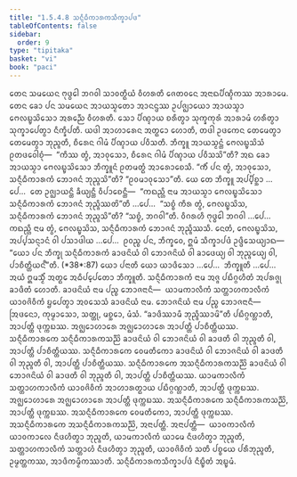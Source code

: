 ```yaml
---
title: "1.5.4.8 ᩈᨶ᩠ᨶᩥᨵᩥᨠᩣᩁᨠᩈᩥᨠ᩠ᨡᩣᨸᨴ"
tableOfContents: false
sidebar:
  order: 9
type: "tipitaka"
basket: "vi"
book: "paci"
---
```



<DynamicBreadcrumb />

<Division number="252" book="paci">

<Paragraph number="812" book="paci">
ᨲᩮᨶ ᩈᨾᨿᩮᨶ ᨻᩩᨴ᩠ᨵᩮᩤ ᨽᨣᩅᩤ ᩈᩣᩅᨲ᩠ᨳᩥᨿᩴ ᩅᩥᩉᩁᨲᩥ ᨩᩮᨲᩅᨶᩮ ᩋᨶᩣᨳᨸᩥᨱ᩠ᨯᩥᨠᩔ ᩋᩣᩁᩣᨾᩮ. ᨲᩮᨶ ᨡᩮᩣ ᨸᨶ ᩈᨾᨿᩮᨶ ᩋᩣᨿᩈ᩠ᨾᨲᩮᩣ ᩋᩣᨶᨶ᩠ᨴᩔ ᩏᨸᨩ᩠ᨫᩣᨿᩮᩣ ᩋᩣᨿᩈ᩠ᨾᩣ ᨻᩮᩃᨭ᩠ᨮᩈᩦᩈᩮᩣ ᩋᩁᨬ᩠ᨬᩮ ᩅᩥᩉᩁᨲᩥ. ᩈᩮᩣ ᨸᩥᨱ᩠ᨯᩣᨿ ᨧᩁᩥᨲ᩠ᩅᩣ ᩈᩩᨠ᩠ᨡᨠᩩᩁᩴ ᩋᩣᩁᩣᨾᩴ ᩉᩁᩥᨲ᩠ᩅᩣ ᩈᩩᨠ᩠ᨡᩣᨸᩮᨲ᩠ᩅᩣ ᨶᩥᨠ᩠ᨡᩥᨸᨲᩥ. ᨿᨴᩤ ᩋᩣᩉᩣᩁᩮᨶ ᩋᨲ᩠ᨳᩮᩣ ᩉᩮᩣᨲᩥ, ᨲᨴᩤ ᩏᨴᨠᩮᨶ ᨲᩮᨾᩮᨲ᩠ᩅᩣ ᨲᩮᨾᩮᨲ᩠ᩅᩣ ᨽᩩᨬ᩠ᨩᨲᩥ, ᨧᩥᩁᩮᨶ ᨣᩤᨾᩴ ᨸᩥᨱ᩠ᨯᩣᨿ ᨸᩅᩥᩈᨲᩥ. ᨽᩥᨠ᩠ᨡᩪ ᩋᩣᨿᩈ᩠ᨾᨶ᩠ᨲᩴ ᨻᩮᩃᨭ᩠ᨮᩈᩦᩈᩴ ᩑᨲᨴᩅᩮᩤᨧᩩᩴ—  “ᨠᩥᩔ ᨲ᩠ᩅᩴ, ᩋᩣᩅᩩᩈᩮᩣ, ᨧᩥᩁᩮᨶ ᨣᩤᨾᩴ ᨸᩥᨱ᩠ᨯᩣᨿ ᨸᩅᩥᩈᩈᩦ”ᨲᩥ? ᩋᨳ ᨡᩮᩣ ᩋᩣᨿᩈ᩠ᨾᩣ ᨻᩮᩃᨭ᩠ᨮᩈᩦᩈᩮᩣ ᨽᩥᨠ᩠ᨡᩪᨶᩴ ᩑᨲᨾᨲ᩠ᨳᩴ ᩋᩣᩁᩮᩣᨧᩮᩈᩥ. “ᨠᩥᩴ ᨸᨶ ᨲ᩠ᩅᩴ, ᩋᩣᩅᩩᩈᩮᩣ, ᩈᨶ᩠ᨶᩥᨵᩥᨠᩣᩁᨠᩴ ᨽᩮᩣᨩᨶᩴ ᨽᩩᨬ᩠ᨩᩈᩦ”ᨲᩥ? “ᩑᩅᨾᩣᩅᩩᩈᩮᩣ”ᨲᩥ.
</Paragraph>

<Paragraph number="813" book="paci">
ᨿᩮ ᨲᩮ ᨽᩥᨠ᩠ᨡᩪ ᩋᨸ᩠ᨸᩥᨧ᩠ᨨᩣ …ᨸᩮ…  ᨲᩮ ᩏᨩ᩠ᨫᩣᨿᨶ᩠ᨲᩥ ᨡᩥᨿ᩠ᨿᨶ᩠ᨲᩥ ᩅᩥᨸᩣᨧᩮᨶ᩠ᨲᩥ—  “ᨠᨳᨬ᩠ᩉᩥ ᨶᩣᨾ ᩋᩣᨿᩈ᩠ᨾᩣ ᨻᩮᩃᨭ᩠ᨮᩈᩦᩈᩮᩣ ᩈᨶ᩠ᨶᩥᨵᩥᨠᩣᩁᨠᩴ ᨽᩮᩣᨩᨶᩴ ᨽᩩᨬ᩠ᨩᩥᩔᨲᩦ”ᨲᩥ …ᨸᩮ…  “ᩈᨧ᩠ᨧᩴ ᨠᩥᩁ ᨲ᩠ᩅᩴ, ᨻᩮᩃᨭ᩠ᨮᩈᩦᩈ, ᩈᨶ᩠ᨶᩥᨵᩥᨠᩣᩁᨠᩴ ᨽᩮᩣᨩᨶᩴ ᨽᩩᨬ᩠ᨩᩈᩦ”ᨲᩥ? “ᩈᨧ᩠ᨧᩴ, ᨽᨣᩅᩤ”ᨲᩥ. ᩅᩥᨣᩁᩉᩥ ᨻᩩᨴ᩠ᨵᩮᩤ ᨽᨣᩅᩤ …ᨸᩮ…  ᨠᨳᨬ᩠ᩉᩥ ᨶᩣᨾ ᨲ᩠ᩅᩴ, ᨻᩮᩃᨭ᩠ᨮᩈᩦᩈ, ᩈᨶ᩠ᨶᩥᨵᩥᨠᩣᩁᨠᩴ ᨽᩮᩣᨩᨶᩴ ᨽᩩᨬ᩠ᨩᩥᩔᩈᩥ. ᨶᩮᨲᩴ, ᨻᩮᩃᨭ᩠ᨮᩈᩦᩈ, ᩋᨸ᩠ᨸᩈᨶ᩠ᨶᩣᨶᩴ ᩅᩤ ᨸᩈᩣᨴᩤᨿ …ᨸᩮ…  ᩑᩅᨬ᩠ᨧ ᨸᨶ, ᨽᩥᨠ᩠ᨡᩅᩮ, ᩍᨾᩴ ᩈᩥᨠ᩠ᨡᩣᨸᨴᩴ ᩏᨴ᩠ᨴᩥᩈᩮᨿ᩠ᨿᩣᨳ—
</Paragraph>

</Division>
<Division number="253" book="paci">

<Paragraph number="814" book="paci">
<Emphasis>“ᨿᩮᩣ ᨸᨶ ᨽᩥᨠ᩠ᨡᩩ ᩈᨶ᩠ᨶᩥᨵᩥᨠᩣᩁᨠᩴ ᨡᩣᨴᨶᩦᨿᩴ ᩅᩤ ᨽᩮᩣᨩᨶᩦᨿᩴ ᩅᩤ ᨡᩣᨴᩮᨿ᩠ᨿ ᩅᩤ ᨽᩩᨬ᩠ᨩᩮᨿ᩠ᨿ ᩅᩤ, ᨸᩣᨧᩥᨲ᩠ᨲᩥᨿᨶ᩺”</Emphasis>ᨲᩥ. (*38*:<Emphasis>87</Emphasis>)
</Paragraph>

</Division>
<Division number="254" book="paci">

<Paragraph number="815" book="paci">
<Emphasis>ᨿᩮᩣ ᨸᨶᩣ</Emphasis>ᨲᩥ ᨿᩮᩣ ᨿᩣᨴᩥᩈᩮᩣ …ᨸᩮ…  <Emphasis>ᨽᩥᨠ᩠ᨡᩪ</Emphasis>ᨲᩥ …ᨸᩮ…  ᩋᨿᩴ ᩍᨾᩈ᩠ᨾᩥᩴ ᩋᨲ᩠ᨳᩮ ᩋᨵᩥᨸ᩠ᨸᩮᨲᩮᩣ ᨽᩥᨠ᩠ᨡᩪᨲᩥ.
</Paragraph>

<Paragraph number="816" book="paci">
<Emphasis>ᩈᨶ᩠ᨶᩥᨵᩥᨠᩣᩁᨠᩴ</Emphasis> ᨶᩣᨾ ᩋᨩ᩠ᨩ ᨸᨭᩥᨣ᩠ᨣᩉᩥᨲᩴ ᩋᨸᩁᨩ᩠ᨩᩩ ᨡᩣᨴᩥᨲᩴ ᩉᩮᩣᨲᩥ.
</Paragraph>

<Paragraph number="817" book="paci">
<Emphasis>ᨡᩣᨴᨶᩦᨿᩴ</Emphasis> ᨶᩣᨾ ᨸᨬ᩠ᨧ ᨽᩮᩣᨩᨶᩣᨶᩥ—  ᨿᩣᨾᨠᩣᩃᩥᨠᩴ ᩈᨲ᩠ᨲᩣᩉᨠᩣᩃᩥᨠᩴ ᨿᩣᩅᨩᩦᩅᩥᨠᩴ ᨮᨸᩮᨲ᩠ᩅᩣ ᩋᩅᩈᩮᩈᩴ ᨡᩣᨴᨶᩦᨿᩴ ᨶᩣᨾ.
</Paragraph>

<Paragraph number="818" book="paci">
<Emphasis>ᨽᩮᩣᨩᨶᩦᨿᩴ</Emphasis> ᨶᩣᨾ ᨸᨬ᩠ᨧ ᨽᩮᩣᨩᨶᩣᨶᩥ—  ᩒᨴᨶᩮᩣ, ᨠᩩᨾ᩠ᨾᩣᩈᩮᩣ, ᩈᨲ᩠ᨲᩩ, ᨾᨧ᩠ᨨᩮᩣ, ᨾᩴᩈᩴ.
</Paragraph>

<Paragraph number="819" book="paci">
“ᨡᩣᨴᩥᩔᩣᨾᩥ ᨽᩩᨬ᩠ᨩᩥᩔᩣᨾᩦ”ᨲᩥ ᨸᨭᩥᨣ᩠ᨣᨱ᩠ᩉᩣᨲᩥ, ᩋᩣᨸᨲ᩠ᨲᩥ ᨴᩩᨠ᩠ᨠᨭᩔ. ᩋᨩ᩠ᨫᩮᩣᩉᩣᩁᩮ ᩋᨩ᩠ᨫᩮᩣᩉᩣᩁᩮ ᩋᩣᨸᨲ᩠ᨲᩥ ᨸᩣᨧᩥᨲ᩠ᨲᩥᨿᩔ.
</Paragraph>

</Division>
<Division number="255" book="paci">

<Paragraph number="820" book="paci">
ᩈᨶ᩠ᨶᩥᨵᩥᨠᩣᩁᨠᩮ ᩈᨶ᩠ᨶᩥᨵᩥᨠᩣᩁᨠᩈᨬ᩠ᨬᩦ ᨡᩣᨴᨶᩦᨿᩴ ᩅᩤ ᨽᩮᩣᨩᨶᩦᨿᩴ ᩅᩤ ᨡᩣᨴᨲᩥ ᩅᩤ ᨽᩩᨬ᩠ᨩᨲᩥ ᩅᩤ, ᩋᩣᨸᨲ᩠ᨲᩥ ᨸᩣᨧᩥᨲ᩠ᨲᩥᨿᩔ. ᩈᨶ᩠ᨶᩥᨵᩥᨠᩣᩁᨠᩮ ᩅᩮᨾᨲᩥᨠᩮᩣ ᨡᩣᨴᨶᩦᨿᩴ ᩅᩤ ᨽᩮᩣᨩᨶᩦᨿᩴ ᩅᩤ ᨡᩣᨴᨲᩥ ᩅᩤ ᨽᩩᨬ᩠ᨩᨲᩥ ᩅᩤ, ᩋᩣᨸᨲ᩠ᨲᩥ ᨸᩣᨧᩥᨲ᩠ᨲᩥᨿᩔ. ᩈᨶ᩠ᨶᩥᨵᩥᨠᩣᩁᨠᩮ ᩋᩈᨶ᩠ᨶᩥᨵᩥᨠᩣᩁᨠᩈᨬ᩠ᨬᩦ ᨡᩣᨴᨶᩦᨿᩴ ᩅᩤ ᨽᩮᩣᨩᨶᩦᨿᩴ ᩅᩤ ᨡᩣᨴᨲᩥ ᩅᩤ ᨽᩩᨬ᩠ᨩᨲᩥ ᩅᩤ, ᩋᩣᨸᨲ᩠ᨲᩥ ᨸᩣᨧᩥᨲ᩠ᨲᩥᨿᩔ.
</Paragraph>

<Paragraph number="821" book="paci">
ᨿᩣᨾᨠᩣᩃᩥᨠᩴ ᩈᨲ᩠ᨲᩣᩉᨠᩣᩃᩥᨠᩴ ᨿᩣᩅᨩᩦᩅᩥᨠᩴ ᩋᩣᩉᩣᩁᨲ᩠ᨳᩣᨿ ᨸᨭᩥᨣ᩠ᨣᨱ᩠ᩉᩣᨲᩥ, ᩋᩣᨸᨲ᩠ᨲᩥ ᨴᩩᨠ᩠ᨠᨭᩔ. ᩋᨩ᩠ᨫᩮᩣᩉᩣᩁᩮ ᩋᨩ᩠ᨫᩮᩣᩉᩣᩁᩮ ᩋᩣᨸᨲ᩠ᨲᩥ ᨴᩩᨠ᩠ᨠᨭᩔ. ᩋᩈᨶ᩠ᨶᩥᨵᩥᨠᩣᩁᨠᩮ ᩈᨶ᩠ᨶᩥᨵᩥᨠᩣᩁᨠᩈᨬ᩠ᨬᩦ, ᩋᩣᨸᨲ᩠ᨲᩥ ᨴᩩᨠ᩠ᨠᨭᩔ. ᩋᩈᨶ᩠ᨶᩥᨵᩥᨠᩣᩁᨠᩮ ᩅᩮᨾᨲᩥᨠᩮᩣ, ᩋᩣᨸᨲ᩠ᨲᩥ ᨴᩩᨠ᩠ᨠᨭᩔ. ᩋᩈᨶ᩠ᨶᩥᨵᩥᨠᩣᩁᨠᩮ ᩋᩈᨶ᩠ᨶᩥᨵᩥᨠᩣᩁᨠᩈᨬ᩠ᨬᩦ, ᩋᨶᩣᨸᨲ᩠ᨲᩥ.
</Paragraph>

</Division>
<Division number="256" book="paci">

<Paragraph number="822" book="paci">
ᩋᨶᩣᨸᨲ᩠ᨲᩥ—  ᨿᩣᩅᨠᩣᩃᩥᨠᩴ ᨿᩣᩅᨠᩣᩃᩮ ᨶᩥᨴᩉᩥᨲ᩠ᩅᩣ ᨽᩩᨬ᩠ᨩᨲᩥ, ᨿᩣᨾᨠᩣᩃᩥᨠᩴ ᨿᩣᨾᩮ ᨶᩥᨴᩉᩥᨲ᩠ᩅᩣ ᨽᩩᨬ᩠ᨩᨲᩥ, ᩈᨲ᩠ᨲᩣᩉᨠᩣᩃᩥᨠᩴ ᩈᨲ᩠ᨲᩣᩉᩴ ᨶᩥᨴᩉᩥᨲ᩠ᩅᩣ ᨽᩩᨬ᩠ᨩᨲᩥ, ᨿᩣᩅᨩᩦᩅᩥᨠᩴ ᩈᨲᩥ ᨸᨧ᩠ᨧᨿᩮ ᨸᩁᩥᨽᩩᨬ᩠ᨩᨲᩥ, ᩏᨾ᩠ᨾᨲ᩠ᨲᨠᩔ, ᩋᩣᨴᩥᨠᨾ᩠ᨾᩥᨠᩔᩣᨲᩥ.

</Paragraph>
</Division>

<Paragraph number="823" type="center" book="paci">
ᩈᨶ᩠ᨶᩥᨵᩥᨠᩣᩁᨠᩈᩥᨠ᩠ᨡᩣᨸᨴᩴ ᨶᩥᨭ᩠ᨮᩥᨲᩴ ᩋᨭ᩠ᨮᨾᩴ.
</Paragraph>